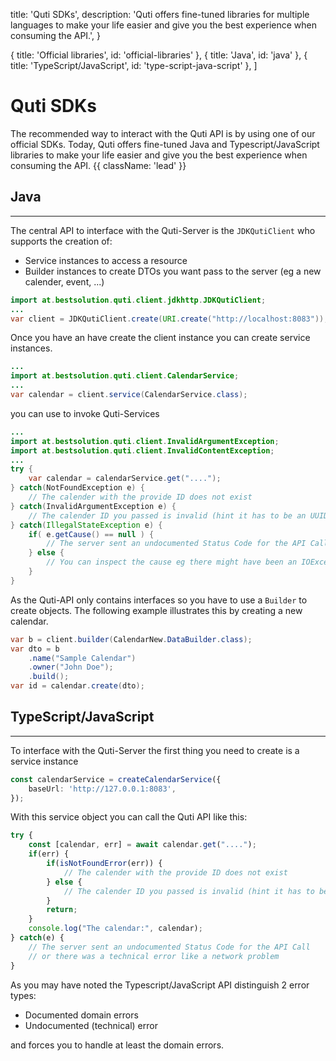 
  title: 'Quti SDKs',
  description:
    'Quti offers fine-tuned libraries for multiple languages to make your life easier and give you the best experience when consuming the API.',
}

  { title: 'Official libraries', id: 'official-libraries' },
	{ title: 'Java', id: 'java' },
	{ title: 'TypeScript/JavaScript', id: 'type-script-java-script' },
]

# Quti SDKs

The recommended way to interact with the Quti API is by using one of our official SDKs.
Today, Quti offers fine-tuned Java and Typescript/JavaScript libraries to make your
life easier and give you the best experience when consuming the API. {{ className: 'lead' }}

<Libraries />

## Java
----
The central API to interface with the Quti-Server is the `JDKQutiClient` who supports the creation of:

- Service instances to access a resource
- Builder instances to create DTOs you want pass to the server (eg a new calender, event, ...)

```java
import at.bestsolution.quti.client.jdkhttp.JDKQutiClient;
...
var client = JDKQutiClient.create(URI.create("http://localhost:8083"));
```

Once you have an have create the client instance you can create service instances.

```java
...
import at.bestsolution.quti.client.CalendarService;
...
var calendar = client.service(CalendarService.class);
```

you can use to invoke Quti-Services

```java
...
import at.bestsolution.quti.client.InvalidArgumentException;
import at.bestsolution.quti.client.InvalidContentException;
...
try {
	var calendar = calendarService.get("....");
} catch(NotFoundException e) {
	// The calender with the provide ID does not exist
} catch(InvalidArgumentException e) {
	// The calender ID you passed is invalid (hint it has to be an UUID)
} catch(IllegalStateException e) {
	if( e.getCause() == null ) {
		// The server sent an undocumented Status Code for the API Call
	} else {
		// You can inspect the cause eg there might have been an IOException because of network problems
	}
}
```

As the Quti-API only contains interfaces so you have to use a `Builder` to create objects. The following
example illustrates this by creating a new calendar.

```java
var b = client.builder(CalendarNew.DataBuilder.class);
var dto = b
	.name("Sample Calendar")
	.owner("John Doe");
	.build();
var id = calendar.create(dto);
```

## TypeScript/JavaScript
----

To interface with the Quti-Server the first thing you need
to create is a service instance

```ts
const calendarService = createCalendarService({
	baseUrl: 'http://127.0.0.1:8083',
});
```

With this service object you can call the Quti API like this:

```ts
try {
	const [calendar, err] = await calendar.get("....");
	if(err) {
		if(isNotFoundError(err)) {
			// The calender with the provide ID does not exist
		} else {
			// The calender ID you passed is invalid (hint it has to be an UUID)
		}
		return;
	}
	console.log("The calendar:", calendar);
} catch(e) {
	// The server sent an undocumented Status Code for the API Call
	// or there was a technical error like a network problem
}
```

As you may have noted the Typescript/JavaScript API distinguish 2 error types:
- Documented domain errors
- Undocumented (technical) error

and forces you to handle at least the domain errors.
